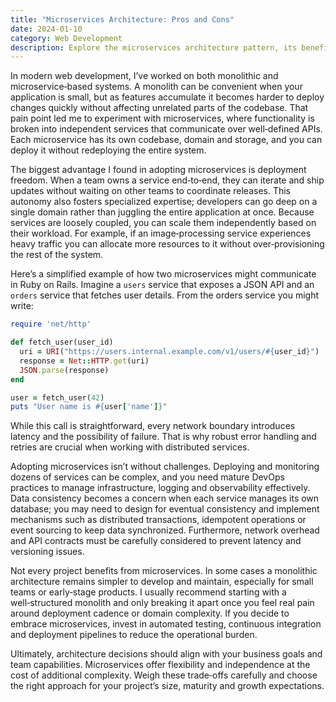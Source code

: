 ```yaml
---
title: "Microservices Architecture: Pros and Cons"
date: 2024-01-10
category: Web Development
description: Explore the microservices architecture pattern, its benefits like independent deployment and team autonomy, and understand the challenges of distributed systems.
---
```


In modern web development, I’ve worked on both monolithic and microservice‑based systems. A monolith can be convenient when your application is small, but as features accumulate it becomes harder to deploy changes quickly without affecting unrelated parts of the codebase. That pain point led me to experiment with microservices, where functionality is broken into independent services that communicate over well‑defined APIs. Each microservice has its own codebase, domain and storage, and you can deploy it without redeploying the entire system.

The biggest advantage I found in adopting microservices is deployment freedom. When a team owns a service end‑to‑end, they can iterate and ship updates without waiting on other teams to coordinate releases. This autonomy also fosters specialized expertise; developers can go deep on a single domain rather than juggling the entire application at once. Because services are loosely coupled, you can scale them independently based on their workload. For example, if an image‑processing service experiences heavy traffic you can allocate more resources to it without over‑provisioning the rest of the system.

Here’s a simplified example of how two microservices might communicate in Ruby on Rails. Imagine a `users` service that exposes a JSON API and an `orders` service that fetches user details. From the orders service you might write:

```ruby showLineNumbers
require 'net/http'

def fetch_user(user_id)
  uri = URI("https://users.internal.example.com/v1/users/#{user_id}")
  response = Net::HTTP.get(uri)
  JSON.parse(response)
end

user = fetch_user(42)
puts "User name is #{user['name']}"
```

While this call is straightforward, every network boundary introduces latency and the possibility of failure. That is why robust error handling and retries are crucial when working with distributed services.

Adopting microservices isn’t without challenges. Deploying and monitoring dozens of services can be complex, and you need mature DevOps practices to manage infrastructure, logging and observability effectively. Data consistency becomes a concern when each service manages its own database; you may need to design for eventual consistency and implement mechanisms such as distributed transactions, idempotent operations or event sourcing to keep data synchronized. Furthermore, network overhead and API contracts must be carefully considered to prevent latency and versioning issues.

Not every project benefits from microservices. In some cases a monolithic architecture remains simpler to develop and maintain, especially for small teams or early‑stage products. I usually recommend starting with a well‑structured monolith and only breaking it apart once you feel real pain around deployment cadence or domain complexity. If you decide to embrace microservices, invest in automated testing, continuous integration and deployment pipelines to reduce the operational burden.

Ultimately, architecture decisions should align with your business goals and team capabilities. Microservices offer flexibility and independence at the cost of additional complexity. Weigh these trade‑offs carefully and choose the right approach for your project’s size, maturity and growth expectations.
